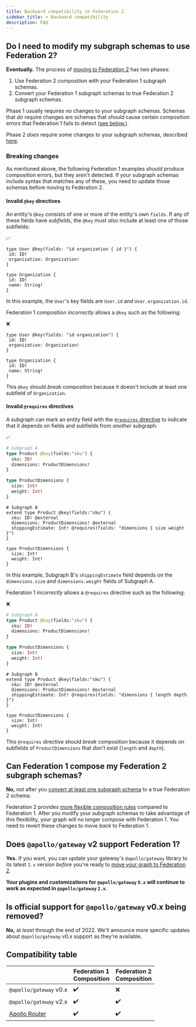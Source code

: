 ```yaml
---
title: Backward compatibility in Federation 2
sidebar_title: ⬅️ Backward compatibility
description: FAQ
---
```



## Do I need to modify my subgraph schemas to use Federation 2?

**Eventually.** The process of [moving to Federation 2](./moving-to-federation-2/) has two phases:

1. Use Federation 2 composition with your Federation 1 subgraph schemas.
2. Convert your Federation 1 subgraph schemas to true Federation 2 subgraph schemas.

Phase 1 usually requires _no_ changes to your subgraph schemas. Schemas that _do_ require changes are schemas that _should_ cause certain composition errors that Federation 1 fails to detect ([see below.](#breaking-changes)).

Phase 2 _does_ require some changes to your subgraph schemas, described [here](./moving-to-federation-2/#phase-2-modify-subgraph-schemas).


### Breaking changes

As mentioned above, the following Federation 1 examples _should_ produce composition errors, but they aren't detected. If your subgraph schemas include syntax that matches any of these, you need to update those schemas before moving to Federation 2.

<ExpansionPanel title="See breaking changes">

#### Invalid `@key` directives

An entity's `@key` consists of one or more of the entity's own `fields`. If any of these fields have _subfields_, the `@key` must _also_ include at least one of those subfields:

<p style="margin-bottom: 0">✅</p>

```graphql{1}
type User @key(fields: "id organization { id }") {
 id: ID!
 organization: Organization!
}

type Organization {
 id: ID!
 name: String!
}
```

In this example, the `User`'s key fields are `User.id` and `User.organization.id`.

Federation 1 composition _incorrectly_ allows a `@key` such as the following:

<p style="margin-bottom: 0">❌</p>

```graphql{1}
type User @key(fields: "id organization") {
 id: ID!
 organization: Organization!
}

type Organization {
 id: ID!
 name: String!
}
```

This `@key` should _break_ composition because it doesn't include at least one subfield of `Organization`.

#### Invalid `@requires` directives

A subgraph can mark an entity field with the [`@requires` directive](https://www.apollographql.com/docs/federation/entities/#extending-an-entity-with-computed-fields-advanced) to indicate that it depends on fields and subfields from _another_ subgraph:

<p style="margin-bottom: 0">✅</p>

```graphql
# Subgraph A
type Product @key(fields:"sku") {
  sku: ID!
  dimensions: ProductDimensions!
}

type ProductDimensions {
  size: Int!
  weight: Int!
}
```

```graphql{5}
# Subgraph B
extend type Product @key(fields:"sku") {
  sku: ID! @external
  dimensions: ProductDimensions! @external
  shippingEstimate: Int! @requires(fields: "dimensions { size weight }")
}

type ProductDimensions {
  size: Int!
  weight: Int!
}
```

In this example, Subgraph B's `shippingEstimate` field depends on the `dimensions.size` and `dimensions.weight` fields of Subgraph A.

Federation 1 _incorrectly_ allows a `@requires` directive such as the following:

<p style="margin-bottom: 0">❌</p>

```graphql
# Subgraph A
type Product @key(fields:"sku") {
  sku: ID!
  dimensions: ProductDimensions!
}

type ProductDimensions {
  size: Int!
  weight: Int!
}
```

```graphql{5}
# Subgraph B
extend type Product @key(fields:"sku") {
  sku: ID! @external
  dimensions: ProductDimensions! @external
  shippingEstimate: Int! @requires(fields: "dimensions { length depth }")
}

type ProductDimensions {
  size: Int!
  weight: Int!
}
```

This `@requires` directive should _break_ composition because it depends on subfields of `ProductDimensions` that _don't exist_ (`length` and `depth`).

</ExpansionPanel>


## Can Federation 1 compose my Federation 2 subgraph schemas?

**No,** not after you [convert at least one subgraph schema](#do-i-need-to-modify-my-subgraph-schemas-to-use-federation-2) to a true Federation 2 schema.

Federation 2 provides [more flexible composition rules](./new-in-federation-2/#more-flexible-composition) compared to Federation 1. After you modify your subgraph schemas to take advantage of this flexibility, your graph will no longer compose with Federation 1. You need to revert these changes to move _back_ to Federation 1.

## Does `@apollo/gateway` v2 support Federation 1?

**Yes.** If you want, you can update your gateway's `@apollo/gateway` library to its latest `2.x` version _before_ you're ready to [move your graph to Federation 2](./moving-to-federation-2/).

**Your plugins and customizations for `@apollo/gateway` `0.x` will continue to work as expected in `@apollo/gateway` `2.x`**.

## Is official support for `@apollo/gateway` v0.x being removed?

**No,** at _least_ through the end of 2022. We'll announce more specific updates about `@apollo/gateway` v0.x support as they're available.

## Compatibility table

| | Federation 1<br/>Composition | Federation 2<br/>Composition |
|-|--------------|--------------|
| `@apollo/gateway` v0.x | ✔️ | ❌ |
| `@apollo/gateway` v2.x | ✔️ | ✔️ |
| [Apollo Router](https://www.apollographql.com/docs/router/) | ✔️ | ✔️ |
